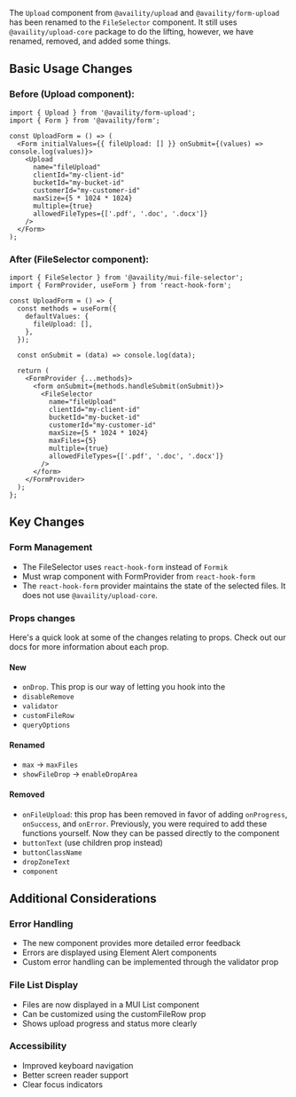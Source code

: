 
<Meta title="BS4 Migration/Upload" />

The `Upload` component from `@availity/upload` and `@availity/form-upload` has been renamed to the `FileSelector` component. It still uses `@availity/upload-core` package to do the lifting, however, we have renamed, removed, and added some things.

## Basic Usage Changes

### Before (Upload component):

```tsx
import { Upload } from '@availity/form-upload';
import { Form } from '@availity/form';

const UploadForm = () => (
  <Form initialValues={{ fileUpload: [] }} onSubmit={(values) => console.log(values)}>
    <Upload
      name="fileUpload"
      clientId="my-client-id"
      bucketId="my-bucket-id"
      customerId="my-customer-id"
      maxSize={5 * 1024 * 1024}
      multiple={true}
      allowedFileTypes={['.pdf', '.doc', '.docx']}
    />
  </Form>
);
```

### After (FileSelector component):

```tsx
import { FileSelector } from '@availity/mui-file-selector';
import { FormProvider, useForm } from 'react-hook-form';

const UploadForm = () => {
  const methods = useForm({
    defaultValues: {
      fileUpload: [],
    },
  });

  const onSubmit = (data) => console.log(data);

  return (
    <FormProvider {...methods}>
      <form onSubmit={methods.handleSubmit(onSubmit)}>
        <FileSelector
          name="fileUpload"
          clientId="my-client-id"
          bucketId="my-bucket-id"
          customerId="my-customer-id"
          maxSize={5 * 1024 * 1024}
          maxFiles={5}
          multiple={true}
          allowedFileTypes={['.pdf', '.doc', '.docx']}
        />
      </form>
    </FormProvider>
  );
};
```

## Key Changes

### Form Management

- The FileSelector uses `react-hook-form` instead of `Formik`
- Must wrap component with FormProvider from `react-hook-form`
- The `react-hook-form` provider maintains the state of the selected files. It does not use `@availity/upload-core`.

### Props changes

Here's a quick look at some of the changes relating to props. Check out our docs for more information about each prop.

#### New

- `onDrop`. This prop is our way of letting you hook into the
- `disableRemove`
- `validator`
- `customFileRow`
- `queryOptions`

#### Renamed

- `max` -> `maxFiles`
- `showFileDrop` -> `enableDropArea`

#### Removed

- `onFileUpload`: this prop has been removed in favor of adding `onProgress`, `onSuccess`, and `onError`. Previously, you were required to add these functions yourself. Now they can be passed directly to the component
- `buttonText` (use children prop instead)
- `buttonClassName`
- `dropZoneText`
- `component`

## Additional Considerations

### Error Handling

- The new component provides more detailed error feedback
- Errors are displayed using Element Alert components
- Custom error handling can be implemented through the validator prop

### File List Display

- Files are now displayed in a MUI List component
- Can be customized using the customFileRow prop
- Shows upload progress and status more clearly

### Accessibility

- Improved keyboard navigation
- Better screen reader support
- Clear focus indicators
